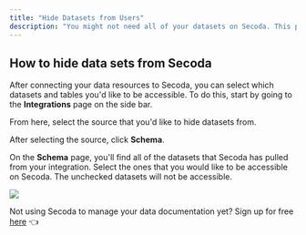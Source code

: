 ```yaml
---
title: "Hide Datasets from Users"
description: "You might not need all of your datasets on Secoda. This page will walk you through how to hide these from viewers and editors on your team."
---
```


## How to hide data sets from Secoda

After connecting your data resources to Secoda, you can select which datasets and tables you'd like to be accessible. To do this, start by going to the **Integrations** page on the side bar. 

From here, select the source that you'd like to hide datasets from. 

After selecting the source, click **Schema**. 

On the **Schema** page, you'll find all of the datasets that Secoda has pulled from your integration. Select the ones that you would like to be accessible on Secoda. The unchecked datasets will not be accessible. 

![](https://3544070331-files.gitbook.io/~/files/v0/b/gitbook-x-prod.appspot.com/o/spaces%2FqxbfBjqa19PllrcxgKxO%2Fuploads%2FjcxHHKiwY74WIcN0N1XC%2Fezgif.com-gif-maker%20(7).gif?alt=media&token=296ee710-d692-44aa-a797-f8f6b25c9953)

Not using Secoda to manage your data documentation yet? Sign up for free [here](https://app.secoda.co/) 👈